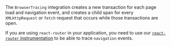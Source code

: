 The `BrowserTracing` integration creates a new transaction for each page load and navigation event, and creates a child span for every `XMLHttpRequest` or `fetch` request that occurs while those transactions are open. 

<Note>

If you are using `react-router` in your application, you need to use our [`react-router` instrumentation](/platforms/javascript/guides/react/configuration/integrations/react-router/) to be able to trace `navigation` events.

</Note>
